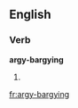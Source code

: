 ==English==

===Verb===
'''argy-bargying'''

# {{present participle of|argy-bargy}}

[[fr:argy-bargying]]